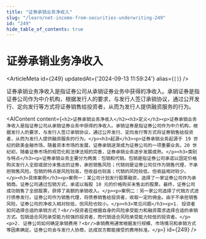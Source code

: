 ```yaml
---
title: "证券承销业务净收入"
slug: "/learn/net-income-from-securities-underwriting-249"
id: "249"
hide_table_of_contents: true
---
```



# 证券承销业务净收入

<ArticleMeta id={249} updatedAt={'2024-09-13 11:59:24'} alias={`[]`} />
<div className='border-solid border-b border-t-0 my-4 border-[var(--ifm-color-gray-300)]' />

证券承销业务净收入是指证券公司从承销证券业务中获得的净收入。承销证券是指证券公司作为中介机构，根据发行人的要求，与发行人签订承销协议，通过公开发行、定向发行等方式将证券销售给投资者，从而为发行人提供融资服务的行为。

<AIContent content={`<h2>证券承销业务净收入</h2><h3>定义</h3><p>证券承销业务净收入是指证券公司从承销证券业务中获得的净收入。承销证券是指证券公司作为中介机构，根据发行人的要求，与发行人签订承销协议，通过公开发行、定向发行等方式将证券销售给投资者，从而为发行人提供融资服务的行为。</p><h3>起源</h3><p>证券承销业务起源于 19 世纪的欧美金融市场，随着资本市场的发展，证券承销逐渐成为证券公司的一项重要业务。20 世纪初，随着证券市场的规范化和法律法规的完善，证券承销业务逐步发展成熟。</p><h3>类别与特点</h3><p>证券承销业务主要分为两类：包销和代销。包销是指证券公司承诺以固定价格购买发行人全部或部分未售出的证券，承担销售风险；代销则是证券公司仅作为销售代理，不承担销售风险。包销的特点是风险较高，但收益也较高；代销的风险较低，但收益相对较少。</p><h3>具体案例</h3><p>案例一：某公司计划发行股票融资，选择了一家证券公司作为承销商。证券公司通过包销方式，承诺以每股 10 元的价格购买未售出的股票。最终，证券公司成功销售了全部股票，获得了高额的承销收入。</p><p>案例二：另一家公司选择了代销方式进行债券发行。证券公司作为销售代理，将债券销售给投资者，收取一定的佣金。由于不承担销售风险，证券公司的净收入相对较低，但风险也较小。</p><h3>常见问题</h3><p>1. 投资者如何选择合适的承销方式？<br/>投资者应根据自身的风险承受能力和融资需求选择合适的承销方式。包销适合风险承受能力较强的投资者，而代销适合风险承受能力较低的投资者。</p><p>2. 证券公司如何确定承销费用？<br/>承销费用通常根据发行规模、市场情况和承销方式等因素确定。证券公司会与发行人协商，达成双方都能接受的费用标准。</p>`} id={249} />
